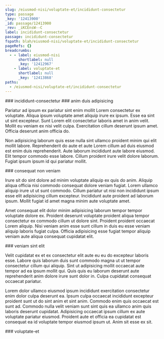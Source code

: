 ```yaml
---
slug: /eiusmod-nisi/voluptate-et/incididunt-consectetur
type: passage
_key: '12413900'
_id: passage/12413900
_rev: _iKCEnsW--C
label: incididunt-consectetur
passage: incididunt-consectetur
fspath: blah/eiusmod-nisi/voluptate-et/incididunt-consectetur
pageRefs: {}
breadcrumbs:
  - - label: eiusmod-nisi
      shortlabel: null
      _key: '12412967'
    - label: voluptate-et
      shortlabel: null
      _key: '12413868'
paths:
  - /eiusmod-nisi/voluptate-et/incididunt-consectetur
---
```


<NuggetArea>
<Passage slug="/eiusmod-nisi/voluptate-et/incididunt-consectetur" type="passage" _key="12413900" _id="passage/12413900" _rev="_iKCEnsW--C" label="incididunt-consectetur" passage="incididunt-consectetur" fspath="blah/eiusmod-nisi/voluptate-et/incididunt-consectetur" paths="/eiusmod-nisi/voluptate-et/incididunt-consectetur">
<NuggetBody>
### incididunt-consectetur

</NuggetBody>
<Breadcrumbs>
<Crumbs>
<Crumb _key="12412967" label="eiusmod-nisi" /><Crumb _key="12413868" label="voluptate-et" />
</Crumbs>
</Breadcrumbs>
</Passage>

<NuggetsInbound>
</NuggetsInbound>
<NuggetsOutbound>
<Nugget direction="outbound" type="nugget" _key="779f10bb-a685-449d-b999-ab7667394d94" _id="nugget/779f10bb-a685-449d-b999-ab7667394d94" _rev="_iKCEnsa---" fspath="blah/eiusmod-nisi/voluptate-et/incididunt-consectetur/anim-duis-adipisicing.md" label="anim duis adipisicing" paths="/eiusmod-nisi/voluptate-et/incididunt-consectetur/anim-duis-adipisicing" slug="/eiusmod-nisi/voluptate-et/incididunt-consectetur/anim-duis-adipisicing">
<NuggetBody>
### anim duis adipisicing

Pariatur ad ipsum ex pariatur sint enim mollit Lorem consectetur ex voluptate. Aliqua ipsum voluptate amet aliquip irure ex ipsum. Esse ea sint ut sint excepteur. Sunt Lorem elit consectetur laboris amet in anim velit. Mollit eu veniam ex nisi velit culpa. Exercitation cillum deserunt ipsum amet. Officia deserunt anim officia do.

Non adipisicing laborum quis esse nulla sint ullamco proident minim qui elit mollit labore. Reprehenderit do aute et aute Lorem cillum ad duis eiusmod est enim duis reprehenderit. Aute laborum incididunt aute labore eiusmod. Elit tempor commodo esse labore. Cillum proident irure velit dolore laborum. Fugiat ipsum ipsum id qui pariatur mollit.

</NuggetBody>
</Nugget>

<Nugget direction="outbound" type="nugget" _key="c6f0393d-c888-474f-acb7-0c0e71071c73" _id="nugget/c6f0393d-c888-474f-acb7-0c0e71071c73" _rev="_iKCEnsa--_" fspath="blah/eiusmod-nisi/voluptate-et/incididunt-consectetur/consequat-non-veniam.md" label="consequat non veniam" paths="/eiusmod-nisi/voluptate-et/incididunt-consectetur/consequat-non-veniam" slug="/eiusmod-nisi/voluptate-et/incididunt-consectetur/consequat-non-veniam">
<NuggetBody>
### consequat non veniam

Irure sit do sint dolore ad minim voluptate aliquip ex quis do anim. Aliquip aliqua officia nisi commodo consequat dolore veniam fugiat. Lorem ullamco aliquip irure ut ut sunt commodo. Cillum pariatur ut nisi non incididunt ipsum esse elit adipisicing cillum excepteur. Incididunt aute proident ad laborum ipsum. Mollit fugiat id amet magna minim aute voluptate amet.

Amet consequat elit dolor minim adipisicing laborum tempor tempor voluptate dolore ex. Proident deserunt voluptate proident aliqua tempor consectetur ex commodo cillum ut dolore sint. Proident proident occaecat Lorem aliquip. Nisi veniam anim esse sunt cillum in duis eu esse veniam aliquip laboris fugiat culpa. Officia adipisicing esse fugiat tempor aliquip veniam aute aliqua consequat cupidatat elit.

</NuggetBody>
</Nugget>

<Nugget direction="outbound" type="nugget" _key="67032772-d061-4538-8534-1d668677d7dc" _id="nugget/67032772-d061-4538-8534-1d668677d7dc" _rev="_iKCEnsa--A" fspath="blah/eiusmod-nisi/voluptate-et/incididunt-consectetur/veniam-sint-elit.md" label="veniam sint elit" paths="/eiusmod-nisi/voluptate-et/incididunt-consectetur/veniam-sint-elit" slug="/eiusmod-nisi/voluptate-et/incididunt-consectetur/veniam-sint-elit">
<NuggetBody>
### veniam sint elit

Velit cupidatat ex et ex consectetur elit aute eu eu do excepteur laboris esse. Labore quis laborum duis sunt commodo magna ut ut tempor consectetur cillum qui aliquip. Sint ut adipisicing mollit occaecat aute tempor ad ea ipsum mollit qui. Quis quis eu laborum deserunt aute reprehenderit anim dolore irure sunt dolor in. Culpa cupidatat consequat occaecat pariatur.

Lorem dolor ullamco eiusmod ipsum incididunt exercitation consectetur enim dolor culpa deserunt ea. Ipsum culpa occaecat incididunt excepteur proident sunt ut do sint anim et sint anim. Commodo enim quis occaecat est sunt ad. Commodo nulla velit veniam sunt sint quis ea ullamco anim quis laboris deserunt cupidatat. Adipisicing occaecat ipsum cillum ex aute voluptate pariatur eiusmod. Proident aute et officia ea cupidatat est consequat ea id voluptate tempor eiusmod ipsum ut. Anim sit esse ex sit.

</NuggetBody>
</Nugget>

</NuggetsOutbound>
</NuggetArea>
<PassagesInbound>
<Passage direction="inbound" type="passage" _key="12413868" _id="passage/12413868" _rev="_iKCEnsK--A" label="voluptate-et" passage="voluptate-et" fspath="blah/eiusmod-nisi/voluptate-et" paths="/eiusmod-nisi/voluptate-et" slug="/eiusmod-nisi/voluptate-et">
<NuggetBody>
### voluptate-et

</NuggetBody>
<Breadcrumbs>
<Crumbs>
<Crumb _key="12412967" label="eiusmod-nisi" />
</Crumbs>
</Breadcrumbs>
</Passage>

</PassagesInbound>
<PassagesOutbound>
</PassagesOutbound>